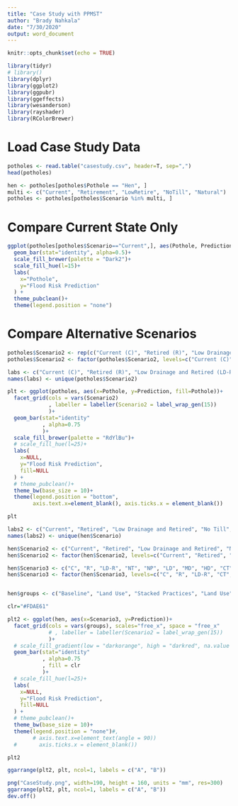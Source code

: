 ```yaml
---
title: "Case Study with PPMST"
author: "Brady Nahkala"
date: "7/30/2020"
output: word_document
---
```


```r
knitr::opts_chunk$set(echo = TRUE)
```

```r
library(tidyr)
# library()
library(dplyr)
library(ggplot2)
library(ggpubr)
library(ggeffects)
library(wesanderson)
library(rayshader)
library(RColorBrewer)
```


# Load Case Study Data

```r
potholes <- read.table("casestudy.csv", header=T, sep=",")
head(potholes)

hen <- potholes[potholes$Pothole == "Hen", ]
multi <- c("Current", "Retirement", "LowRetire", "NoTill", "Natural")
potholes <- potholes[potholes$Scenario %in% multi, ]
```

# Compare Current State Only

```r
ggplot(potholes[potholes$Scenario=="Current",], aes(Pothole, Prediction, fill=Pothole))+
  geom_bar(stat="identity", alpha=0.5)+
  scale_fill_brewer(palette = "Dark2")+
  scale_fill_hue(l=15)+
  labs(
    x="Pothole",
    y="Flood Risk Prediction"
  ) +
  theme_pubclean()+
  theme(legend.position = "none")
```
# Compare Alternative Scenarios

```r

potholes$Scenario2 <- rep(c("Current (C)", "Retired (R)", "Low Drainage and Retired (LD-R)", "No Till (NT)", "Natural Prairie (NP)"), 4)
potholes$Scenario2 <- factor(potholes$Scenario2, levels=c("Current (C)", "Retired (R)", "Low Drainage and Retired (LD-R)", "No Till (NT)", "Natural Prairie (NP)"))

labs <- c("Current (C)", "Retired (R)", "Low Drainage and Retired (LD-R)", "No Till (NT)", "Natural Prairie (NP)")
names(labs) <- unique(potholes$Scenario2)

plt <- ggplot(potholes, aes(x=Pothole, y=Prediction, fill=Pothole))+
  facet_grid(cols = vars(Scenario2) 
             , labeller = labeller(Scenario2 = label_wrap_gen(15))
             )+
  geom_bar(stat="identity"
           , alpha=0.75
           )+
  scale_fill_brewer(palette = "RdYlBu")+
  # scale_fill_hue(l=25)+
  labs(
    x=NULL,
    y="Flood Risk Prediction",
    fill=NULL
  ) +
  # theme_pubclean()+
  theme_bw(base_size = 10)+
  theme(legend.position = "bottom",
        axis.text.x=element_blank(), axis.ticks.x = element_blank())

plt
```

```r
labs2 <- c("Current", "Retired", "Low Drainage and Retired", "No Till", "Natural Prairie", "Low", "Medium", "High", "Conservation Till", "Low Drainage and No Till", "Retired and No Till", "Low Drainage and Con. Till", "Retirement and Con. Till")
names(labs2) <- unique(hen$Scenario)

hen$Scenario2 <- c("Current", "Retired", "Low Drainage and Retired", "No Till", "Natural Prairie", "Low", "Medium", "High", "Conservation Till", "Low Drainage and No Till", "Retired and No Till", "Low Drainage and Con. Till", "Retirement and Con. Till")
hen$Scenario2 <- factor(hen$Scenario2, levels=c("Current", "Retired", "Low Drainage and Retired", "Conservation Till", "No Till", "Natural Prairie", "Low", "Medium", "High", "Low Drainage and Con. Till", "Low Drainage and No Till", "Retirement and Con. Till", "Retired and No Till"  ))

hen$Scenario3 <- c("C", "R", "LD-R", "NT", "NP", "LD", "MD", "HD", "CT", "LD-NT", "R-NT", "LD-CT", "R-CT")
hen$Scenario3 <- factor(hen$Scenario3, levels=c("C", "R", "LD-R", "CT","NT", "NP", "LD", "MD", "HD", "LD-CT", "LD-NT", "R-CT",  "R-NT"))


hen$groups <- c("Baseline", "Land Use", "Stacked Practices", "Land Use", "Baseline", rep("Drainage", 3), "Land Use", rep("Stacked Practices", 4))

clr="#FDAE61"

plt2 <- ggplot(hen, aes(x=Scenario3, y=Prediction))+
  facet_grid(cols = vars(groups), scales="free_x", space = "free_x"
             # , labeller = labeller(Scenario2 = label_wrap_gen(15))
             )+
  # scale_fill_gradient(low = "darkorange", high = "darkred", na.value = NA)+
  geom_bar(stat="identity"
           , alpha=0.75
           , fill = clr
           )+
  # scale_fill_hue(l=25)+
  labs(
    x=NULL,
    y="Flood Risk Prediction",
    fill=NULL
  ) +
  # theme_pubclean()+
  theme_bw(base_size = 10)+
  theme(legend.position = "none")#,
        # axis.text.x=element_text(angle = 90))
  #       axis.ticks.x = element_blank())

plt2
```

```r
ggarrange(plt2, plt, ncol=1, labels = c("A", "B"))

```




```r
png("CaseStudy.png", width=190, height = 160, units = "mm", res=300)
ggarrange(plt2, plt, ncol=1, labels = c("A", "B"))
dev.off()
```



